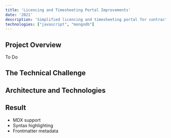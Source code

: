 ```yaml
---
title: 'Licencing and Timesheeting Portal Improvements'
date: '2021'
description: 'Simplified licencing and timesheeting portal for contractors'
technologies: ["javascript", "mongodb"] 
---
```



## Project Overview

To Do

## The Technical Challenge

## Architecture and Technologies

## Result

- MDX support
- Syntax highlighting
- Frontmatter metadata 